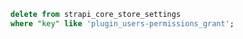 
```sql
delete from strapi_core_store_settings
where "key" like 'plugin_users-permissions_grant';
```